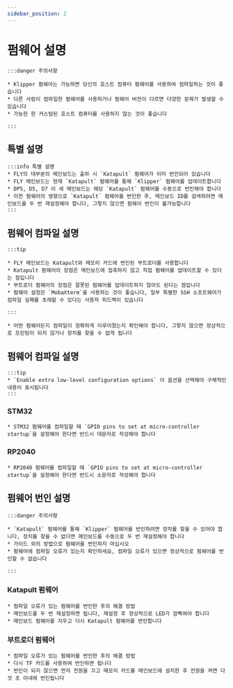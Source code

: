 ```yaml
---
sidebar_position: 2
---
```





# 펌웨어 설명

    :::danger 주의사항

    * Klipper 펌웨어는 가능하면 당신의 호스트 컴퓨터 펌웨어를 사용하여 컴파일하는 것이 좋습니다
    * 다른 사람이 컴파일한 펌웨어를 사용하거나 펌웨어 버전이 다르면 다양한 문제가 발생할 수 있습니다
    * 가능한 한 커스텀된 호스트 컴퓨터를 사용하지 않는 것이 좋습니다

    :::

## 특별 설명

    :::info 특별 설명
    * FLY의 대부분의 메인보드는 출하 시 `Katapult` 펌웨어가 이미 번인되어 있습니다
    * FLY 메인보드는 현재 `Katapult` 펌웨어를 통해 `Klipper` 펌웨어를 업데이트합니다
    * DP5, D5, D7 이 세 메인보드는 해당 `Katapult` 펌웨어를 수동으로 번인해야 합니다
    * 이전 펌웨어의 영향으로 `Katapult` 펌웨어를 번인한 후, 메인보드 ID를 검색하려면 메인보드를 두 번 재설정해야 합니다, 그렇지 않으면 펌웨어 번인이 불가능합니다
    :::

## 펌웨어 컴파일 설명

    :::tip

    * FLY 메인보드는 Katapult와 메모리 카드에 번인된 부트로더를 사용합니다
    * Katapult 펌웨어의 장점은 메인보드에 접촉하지 않고 직접 펌웨어를 업데이트할 수 있다는 점입니다
    * 부트로더 펌웨어의 장점은 잘못된 펌웨어를 업데이트하지 않아도 된다는 점입니다
    * 펌웨어 설정은 `MobaXterm`을 사용하는 것이 좋습니다, 일부 특별한 SSH 소프트웨어가 컴파일 실패를 초래할 수 있다는 사용자 피드백이 있습니다
    
    :::

    * 어떤 펌웨어든지 컴파일이 정확하게 이루어졌는지 확인해야 합니다, 그렇지 않으면 정상적으로 프린팅이 되지 않거나 장치를 찾을 수 없게 됩니다

## 펌웨어 컴파일 설명

    :::tip
    * `Enable extra low-level configuration options` 이 옵션을 선택해야 구체적인 내용이 표시됩니다
    :::

### STM32

    * STM32 펌웨어를 컴파일할 때 `GPIO pins to set at micro-controller startup`을 설정해야 한다면 반드시 대문자로 작성해야 합니다

### RP2040

    * RP2040 펌웨어를 컴파일할 때 `GPIO pins to set at micro-controller startup`을 설정해야 한다면 반드시 소문자로 작성해야 합니다

## 펌웨어 번인 설명

    :::danger 주의사항

    * `Katapult` 펌웨어를 통해 `Klipper` 펌웨어를 번인하려면 장치를 찾을 수 있어야 합니다, 장치를 찾을 수 없다면 메인보드를 수동으로 두 번 재설정해야 합니다
    * 가이드 외의 방법으로 펌웨어를 번인하지 마십시오
    * 펌웨어에 컴파일 오류가 있는지 확인하세요, 컴파일 오류가 있으면 정상적으로 펌웨어를 번인할 수 없습니다

    :::

### Katapult 펌웨어

    * 컴파일 오류가 있는 펌웨어를 번인한 후의 해결 방법
    * 메인보드를 두 번 재설정하면 됩니다, 재설정 후 정상적으로 LED가 깜빡여야 합니다
    * 메인보드 펌웨어를 지우고 다시 Katapult 펌웨어를 번인합니다

### 부트로더 펌웨어

    * 컴파일 오류가 있는 펌웨어를 번인한 후의 해결 방법
    * 다시 TF 카드를 사용하여 번인하면 됩니다
    * 번인이 되지 않으면 먼저 전원을 끄고 메모리 카드를 메인보드에 설치한 후 전원을 켜면 다섯 초 이내에 번인됩니다

